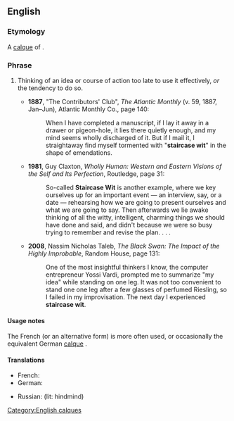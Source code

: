 ==English==

===Etymology===
A [[calque]] of {{etyl|fr|-}} {{term|l'esprit de l'escalier|lang=fr}}.

===Phrase===
{{infl|en|idiom|head=[[staircase]] [[wit]]}}

# {{rare|idiomatic}} Thinking of an idea or course of action too late to use it effectively, ''or'' the tendency to do so.
#* '''1887''', "The Contributors' Club", ''The Atlantic Monthly'' (v. 59, 1887, Jan&ndash;Jun), Atlantic Monthly Co., page 140:
#*: When I have completed a manuscript, if I lay it away in a drawer or pigeon-hole, it lies there quietly enough, and my mind seems wholly discharged of it. But if I mail it, I straightaway find myself tormented with "'''staircase wit'''" in the shape of emendations.
#* '''1981''', Guy Claxton, ''Wholly Human: Western and Eastern Visions of the Self and Its Perfection'', Routledge, page 31:
#*: So-called '''Staircase Wit''' is another example, where we key ourselves up for an important event &mdash; an interview, say, or a date &mdash; rehearsing how we are going to present ourselves and what we are going to say.  Then afterwards we lie awake thinking of all the witty, intelligent, charming things we should have done and said, and didn't because we were so busy trying to remember and revise the plan. . . .
#* '''2008''', Nassim Nicholas Taleb, ''The Black Swan: The Impact of the Highly Improbable'', Random House, page 131:
#*: One of the most insightful thinkers I know, the computer entrepreneur Yossi Vardi, prompted me to summarize "my idea" while standing on one leg. It was not too convenient to stand one one leg after a few glasses of perfumed Riesling, so I failed in my improvisation. The next day I experienced '''staircase wit'''.

====Usage notes====
The French {{term|l'esprit de l'escalier|lang=fr}} (or an alternative form) is more often used, or occasionally the equivalent German [[calque]] {{term|Treppenwitz|lang=de}}.

====Translations====
{{trans-top|Thinking of an idea too late}}
* French: {{t-|fr|l'esprit de l'escalier}}
* German: {{t+|de|Treppenwitz|m}}
{{trans-mid}}
* Russian: {{t|ru|задний ум|m|tr=zádnij um}} (lit: hindmind)
{{trans-bottom}}

[[Category:English calques]]
